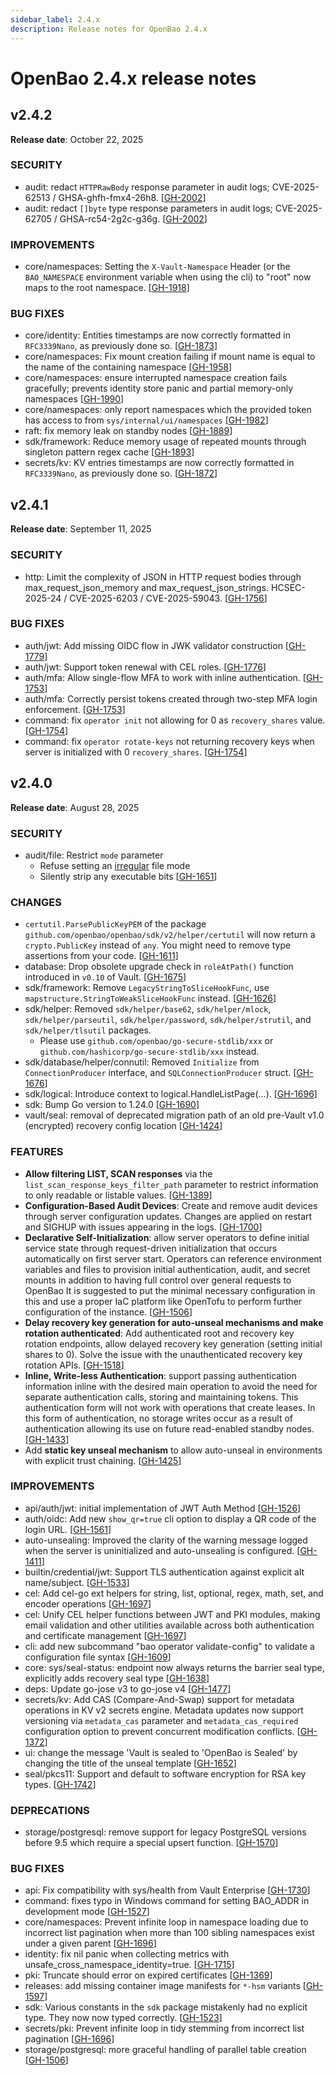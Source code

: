 ```yaml
---
sidebar_label: 2.4.x
description: Release notes for OpenBao 2.4.x
---
```


# OpenBao 2.4.x release notes

## v2.4.2

**Release date**: October 22, 2025

### SECURITY

* audit: redact `HTTPRawBody` response parameter in audit logs; CVE-2025-62513 / GHSA-ghfh-fmx4-26h8. [[GH-2002](https://github.com/openbao/openbao/pull/2002)]
* audit: redact `[]byte` type response parameters in audit logs; CVE-2025-62705 / GHSA-rc54-2g2c-g36g. [[GH-2002](https://github.com/openbao/openbao/pull/2002)]

### IMPROVEMENTS

* core/namespaces: Setting the `X-Vault-Namespace` Header (or the `BAO_NAMESPACE` environment variable when using the cli) to "root" now maps to the root namespace. [[GH-1918](https://github.com/openbao/openbao/pull/1918)]

### BUG FIXES

* core/identity: Entities timestamps are now correctly formatted in `RFC3339Nano`, as previously done so. [[GH-1873](https://github.com/openbao/openbao/pull/1873)]
* core/namespaces: Fix mount creation failing if mount name is equal to the name of the containing namespace [[GH-1958](https://github.com/openbao/openbao/pull/1958)]
* core/namespaces: ensure interrupted namespace creation fails gracefully; prevents identity store panic and partial memory-only namespaces [[GH-1990](https://github.com/openbao/openbao/pull/1990)]
* core/namespaces: only report namespaces which the provided token has access to from `sys/internal/ui/namespaces` [[GH-1982](https://github.com/openbao/openbao/pull/1982)]
* raft: fix memory leak on standby nodes [[GH-1889](https://github.com/openbao/openbao/pull/1889)]
* sdk/framework: Reduce memory usage of repeated mounts through singleton pattern regex cache [[GH-1893](https://github.com/openbao/openbao/pull/1893)]
* secrets/kv: KV entries timestamps are now correctly formatted in `RFC3339Nano`, as previously done so. [[GH-1872](https://github.com/openbao/openbao/pull/1872)]

## v2.4.1

**Release date**: September 11, 2025

### SECURITY

* http: Limit the complexity of JSON in HTTP request bodies through max_request_json_memory and max_request_json_strings. HCSEC-2025-24 / CVE-2025-6203 / CVE-2025-59043. [[GH-1756](https://github.com/openbao/openbao/pull/1756)]

### BUG FIXES

* auth/jwt: Add missing OIDC flow in JWK validator construction [[GH-1779](https://github.com/openbao/openbao/pull/1779)]
* auth/jwt: Support token renewal with CEL roles. [[GH-1776](https://github.com/openbao/openbao/pull/1776)]
* auth/mfa: Allow single-flow MFA to work with inline authentication. [[GH-1753](https://github.com/openbao/openbao/pull/1753)]
* auth/mfa: Correctly persist tokens created through two-step MFA login enforcement. [[GH-1753](https://github.com/openbao/openbao/pull/1753)]
* command: fix `operator init` not allowing for 0 as `recovery_shares` value. [[GH-1754](https://github.com/openbao/openbao/pull/1754)]
* command: fix `operator rotate-keys` not returning recovery keys when server is initialized with 0 `recovery_shares`. [[GH-1754](https://github.com/openbao/openbao/pull/1754)]

## v2.4.0

**Release date**: August 28, 2025

### SECURITY

* audit/file: Restrict `mode` parameter
  - Refuse setting an [irregular](https://pkg.go.dev/io/fs#FileMode.IsRegular) file mode
  - Silently strip any executable bits [[GH-1651](https://github.com/openbao/openbao/pull/1651)]

### CHANGES

* `certutil.ParsePublicKeyPEM` of the package `github.com/openbao/openbao/sdk/v2/helper/certutil` will now return a `crypto.PublicKey` instead of `any`. You might need to remove type assertions from your code. [[GH-1611](https://github.com/openbao/openbao/pull/1611)]
* database: Drop obsolete upgrade check in `roleAtPath()` function introduced in `v0.10` of Vault. [[GH-1675](https://github.com/openbao/openbao/pull/1675)]
* sdk/framework: Remove `LegacyStringToSliceHookFunc`, use `mapstructure.StringToWeakSliceHookFunc` instead. [[GH-1626](https://github.com/openbao/openbao/pull/1626)]
* sdk/helper: Removed `sdk/helper/base62`, `sdk/helper/mlock`, `sdk/helper/parseutil`, `sdk/helper/password`, `sdk/helper/strutil`, and `sdk/helper/tlsutil` packages.
   -  Please use `github.com/openbao/go-secure-stdlib/xxx` or `github.com/hashicorp/go-secure-stdlib/xxx` instead.
* sdk/database/helper/connutil: Removed `Initialize` from `ConnectionProducer` interface, and `SQLConnectionProducer` struct. [[GH-1676](https://github.com/openbao/openbao/pull/1676)]
* sdk/logical: Introduce context to logical.HandleListPage(...). [[GH-1696](https://github.com/openbao/openbao/pull/1696)]
* sdk: Bump Go version to 1.24.0 [[GH-1690](https://github.com/openbao/openbao/pull/1690)]
* vault/seal: removal of deprecated migration path of an old pre-Vault v1.0 (encrypted) recovery config location [[GH-1424](https://github.com/openbao/openbao/pull/1424)]

### FEATURES

* **Allow filtering LIST, SCAN responses** via the `list_scan_response_keys_filter_path` parameter to restrict information to only readable or listable values. [[GH-1389](https://github.com/openbao/openbao/pull/1389)]
* **Configuration-Based Audit Devices**: Create and remove audit devices through server configuration updates. Changes are applied on restart and SIGHUP with issues appearing in the logs. [[GH-1700](https://github.com/openbao/openbao/pull/1700)]
* **Declarative Self-Initialization**: allow server operators to define initial
  service state through request-driven initialization that occurs
  automatically on first server start. Operators can reference environment
  variables and files to provision initial authentication, audit, and secret
  mounts in addition to having full control over general requests to OpenBao
  It is suggested to put the minimal necessary configuration in this and use
  a proper IaC platform like OpenTofu to perform further configuration of the
  instance. [[GH-1506](https://github.com/openbao/openbao/pull/1506)]
* **Delay recovery key generation for auto-unseal mechanisms and make rotation authenticated**:
  Add authenticated root and recovery key rotation endpoints, allow
  delayed recovery key generation (setting initial shares to 0).
  Solve the issue with the unauthenticated recovery key rotation APIs. [[GH-1518](https://github.com/openbao/openbao/pull/1518)]
* **Inline, Write-less Authentication**: support passing authentication
  information inline with the desired main operation to avoid the need
  for separate authentication calls, storing and maintaining tokens. This
  authentication form will not work with operations that create leases.
  In this form of authentication, no storage writes occur as a result of
  authentication allowing its use on future read-enabled standby nodes. [[GH-1433](https://github.com/openbao/openbao/pull/1433)]
* Add **static key unseal mechanism** to allow auto-unseal in environments with explicit trust chaining. [[GH-1425](https://github.com/openbao/openbao/pull/1425)]

### IMPROVEMENTS

* api/auth/jwt: initial implementation of JWT Auth Method [[GH-1526](https://github.com/openbao/openbao/pull/1526)]
* auth/oidc: Add new `show_qr=true` cli option to display a QR code of the login URL. [[GH-1561](https://github.com/openbao/openbao/pull/1561)]
* auto-unsealing: Improved the clarity of the warning message logged when the server is uninitialized and auto-unsealing is configured. [[GH-1411](https://github.com/openbao/openbao/pull/1411)]
* builtin/credential/jwt: Support TLS authentication against explicit alt name/subject. [[GH-1533](https://github.com/openbao/openbao/pull/1533)]
* cel: Add cel-go ext helpers for string, list, optional, regex, math, set, and encoder operations [[GH-1697](https://github.com/openbao/openbao/pull/1697)]
* cel: Unify CEL helper functions between JWT and PKI modules, making email validation and other utilities available across both authentication and certificate management [[GH-1697](https://github.com/openbao/openbao/pull/1697)]
* cli: add new subcommand "bao operator validate-config" to validate a configuration file syntax [[GH-1609](https://github.com/openbao/openbao/pull/1609)]
* core: sys/seal-status: endpoint now always returns the barrier seal type, explicitly adds recovery seal type [[GH-1638](https://github.com/openbao/openbao/pull/1638)]
* deps: Update go-jose v3 to go-jose v4 [[GH-1477](https://github.com/openbao/openbao/pull/1477)]
* secrets/kv: Add CAS (Compare-And-Swap) support for metadata operations in KV v2 secrets engine. Metadata updates now support versioning via `metadata_cas` parameter and `metadata_cas_required` configuration option to prevent concurrent modification conflicts. [[GH-1372](https://github.com/openbao/openbao/pull/1372)]
* ui: change the message 'Vault is sealed to 'OpenBao is Sealed' by changing the title of the unseal template [[GH-1652](https://github.com/openbao/openbao/pull/1652)]
* seal/pkcs11: Support and default to software encryption for RSA key types. [[GH-1742](https://github.com/openbao/openbao/pull/1742)]

### DEPRECATIONS

* storage/postgresql: remove support for legacy PostgreSQL versions before 9.5 which require a special upsert function. [[GH-1570](https://github.com/openbao/openbao/pull/1570)]

### BUG FIXES

* api: Fix compatibility with sys/health from Vault Enterprise [[GH-1730](https://github.com/openbao/openbao/pull/1730)]
* command: fixes typo in Windows command for setting BAO_ADDR in development mode [[GH-1527](https://github.com/openbao/openbao/pull/1527)]
* core/namespaces: Prevent infinite loop in namespace loading due to incorrect list pagination when more than 100 sibling namespaces exist under a given parent [[GH-1696](https://github.com/openbao/openbao/pull/1696)]
* identity: fix nil panic when collecting metrics with unsafe_cross_namespace_identity=true. [[GH-1715](https://github.com/openbao/openbao/pull/1715)]
* pki: Truncate should error on expired certificates [[GH-1369](https://github.com/openbao/openbao/pull/1369)]
* releases: add missing container image manifests for `*-hsm` variants [[GH-1597](https://github.com/openbao/openbao/pull/1597)]
* sdk: Various constants in the `sdk` package mistakenly had no explicit type. They now now typed correctly. [[GH-1523](https://github.com/openbao/openbao/pull/1523)]
* secrets/pki: Prevent infinite loop in tidy stemming from incorrect list pagination [[GH-1696](https://github.com/openbao/openbao/pull/1696)]
* storage/postgresql: more graceful handling of parallel table creation [[GH-1506](https://github.com/openbao/openbao/pull/1506)]
